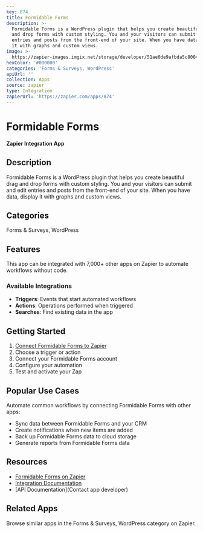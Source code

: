 ```yaml
---
key: 874
title: Formidable Forms
description: >-
  Formidable Forms is a WordPress plugin that helps you create beautiful drag
  and drop forms with custom styling. You and your visitors can submit and edit
  entries and posts from the front-end of your site. When you have data, display
  it with graphs and custom views.
image: >-
  https://zapier-images.imgix.net/storage/developer/51ae0de9afbda5c800432bda0c4003d6.png?auto=format%2Ccompress&ixlib=python-3.0.0&q=50
hexColor: '#000000'
categories: 'Forms & Surveys, WordPress'
apiUrl: ''
collection: Apps
source: zapier
type: Integration
zapierUrl: 'https://zapier.com/apps/874'
---
```

# Formidable Forms

**Zapier Integration App**

## Description

Formidable Forms is a WordPress plugin that helps you create beautiful drag and drop forms with custom styling. You and your visitors can submit and edit entries and posts from the front-end of your site. When you have data, display it with graphs and custom views.

## Categories

Forms & Surveys, WordPress

## Features

This app can be integrated with 7,000+ other apps on Zapier to automate workflows without code.

### Available Integrations

- **Triggers**: Events that start automated workflows
- **Actions**: Operations performed when triggered
- **Searches**: Find existing data in the app

## Getting Started

1. [Connect Formidable Forms to Zapier](https://zapier.com/apps/874)
2. Choose a trigger or action
3. Connect your Formidable Forms account
4. Configure your automation
5. Test and activate your Zap

## Popular Use Cases

Automate common workflows by connecting Formidable Forms with other apps:

- Sync data between Formidable Forms and your CRM
- Create notifications when new items are added
- Back up Formidable Forms data to cloud storage
- Generate reports from Formidable Forms data

## Resources

- [Formidable Forms on Zapier](https://zapier.com/apps/874)
- [Integration Documentation](https://zapier.com/apps/874/integrations)
- [API Documentation](Contact app developer)

## Related Apps

Browse similar apps in the Forms & Surveys, WordPress category on Zapier.
